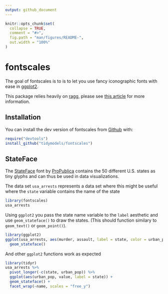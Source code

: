 ```yaml
---
output: github_document
---
```


<!-- README.md is generated from README.Rmd. Please edit that file -->

```r
knitr::opts_chunk$set(
  collapse = TRUE,
  comment = "#>",
  fig.path = "man/figures/README-",
  out.width = "100%"
)
```

# fontscales

<!-- badges: start -->
<!-- badges: end -->

The goal of fontscales is to is to let you use fancy iconographic fonts with ease in [ggplot2](https://ggplot2.tidyverse.org/).

This package relies heavily on [ragg](https://ragg.r-lib.org/), please see [this article](https://www.tidyverse.org/blog/2021/02/modern-text-features/) for more information.

## Installation

You can install the dev version of fontscales from [Github](http://github.com/) with:

```r
require("devtools")
install_github("tidymodels/fontscales")
```

## StateFace

The [StateFace](https://propublica.github.io/stateface/) font by [ProPublica](https://www.propublica.org/) contains the 50 different U.S. states as tiny glyphs and can thus be used in data visualizations.

The data set `usa_arrests` represents a data set where this might be useful where the `state` variable contains the name of the state

```r
library(fontscales)
usa_arrests
```

Using `ggplot2` you pass the state name variable to the `label` aesthetic and use `geom_stateface()` to draw the states. (This should function similary to `geom_text()` or `geom_point()`).

```r
library(ggplot2)
ggplot(usa_arrests, aes(murder, assault, label = state, color = urban_pop)) +
  geom_stateface()
```

And other `ggplot2` functions work as expected

```r
library(tidyr)
usa_arrests %>%
  pivot_longer(-c(state, urban_pop)) %>%
  ggplot(aes(urban_pop, value, label = state)) +
  geom_stateface() +
  facet_wrap(~name, scales = "free_y")
```

